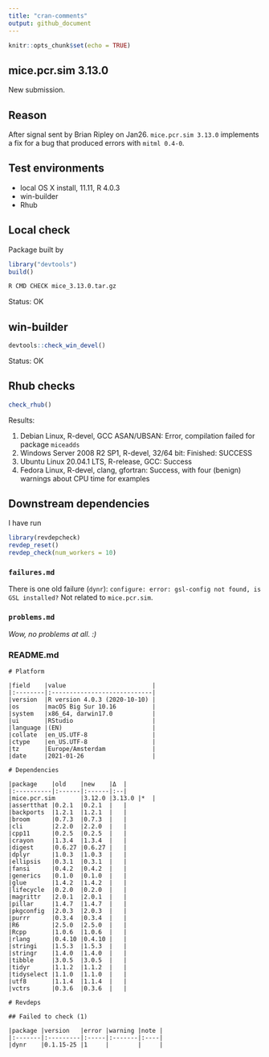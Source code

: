 ```yaml
---
title: "cran-comments"
output: github_document
---
```


```r
knitr::opts_chunk$set(echo = TRUE)
```

## mice.pcr.sim 3.13.0

New submission. 

## Reason

After signal sent by Brian Ripley on Jan26. `mice.pcr.sim 3.13.0` implements a fix for a bug that produced errors with `mitml 0.4-0`.

## Test environments

* local OS X install, 11.11, R 4.0.3
* win-builder
* Rhub

## Local check

Package built by

```r
library("devtools")
build()
```

```bash
R CMD CHECK mice_3.13.0.tar.gz
```


Status: OK

## win-builder

```r
devtools::check_win_devel()
```

Status: OK


## Rhub checks

```r
check_rhub()
```

Results:

1. Debian Linux, R-devel, GCC ASAN/UBSAN: Error, compilation failed for package `miceadds`
2. Windows Server 2008 R2 SP1, R-devel, 32/64 bit: Finished: SUCCESS
3. Ubuntu Linux 20.04.1 LTS, R-release, GCC: Success
4. Fedora Linux, R-devel, clang, gfortran: Success, with four (benign) warnings about CPU time for examples


## Downstream dependencies

I have run 

```r
library(revdepcheck)
revdep_reset()
revdep_check(num_workers = 10)
```

### `failures.md`

There is one old failure (`dynr`): `configure: error: gsl-config not found, is GSL installed?`
Not related to `mice.pcr.sim`.

### `problems.md`

*Wow, no problems at all. :)*

### README.md 

```
# Platform

|field    |value                        |
|:--------|:----------------------------|
|version  |R version 4.0.3 (2020-10-10) |
|os       |macOS Big Sur 10.16          |
|system   |x86_64, darwin17.0           |
|ui       |RStudio                      |
|language |(EN)                         |
|collate  |en_US.UTF-8                  |
|ctype    |en_US.UTF-8                  |
|tz       |Europe/Amsterdam             |
|date     |2021-01-26                   |

# Dependencies

|package    |old    |new    |Δ  |
|:----------|:------|:------|:--|
|mice.pcr.sim       |3.12.0 |3.13.0 |*  |
|assertthat |0.2.1  |0.2.1  |   |
|backports  |1.2.1  |1.2.1  |   |
|broom      |0.7.3  |0.7.3  |   |
|cli        |2.2.0  |2.2.0  |   |
|cpp11      |0.2.5  |0.2.5  |   |
|crayon     |1.3.4  |1.3.4  |   |
|digest     |0.6.27 |0.6.27 |   |
|dplyr      |1.0.3  |1.0.3  |   |
|ellipsis   |0.3.1  |0.3.1  |   |
|fansi      |0.4.2  |0.4.2  |   |
|generics   |0.1.0  |0.1.0  |   |
|glue       |1.4.2  |1.4.2  |   |
|lifecycle  |0.2.0  |0.2.0  |   |
|magrittr   |2.0.1  |2.0.1  |   |
|pillar     |1.4.7  |1.4.7  |   |
|pkgconfig  |2.0.3  |2.0.3  |   |
|purrr      |0.3.4  |0.3.4  |   |
|R6         |2.5.0  |2.5.0  |   |
|Rcpp       |1.0.6  |1.0.6  |   |
|rlang      |0.4.10 |0.4.10 |   |
|stringi    |1.5.3  |1.5.3  |   |
|stringr    |1.4.0  |1.4.0  |   |
|tibble     |3.0.5  |3.0.5  |   |
|tidyr      |1.1.2  |1.1.2  |   |
|tidyselect |1.1.0  |1.1.0  |   |
|utf8       |1.1.4  |1.1.4  |   |
|vctrs      |0.3.6  |0.3.6  |   |

# Revdeps

## Failed to check (1)

|package |version   |error |warning |note |
|:-------|:---------|:-----|:-------|:----|
|dynr    |0.1.15-25 |1     |        |     |
```

